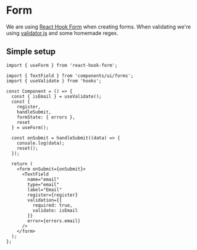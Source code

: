 
<Meta title="Instructions/Form" />

# Form

We are using [React Hook Form](https://react-hook-form.com/) when creating forms. When validating we're using [validator.js](https://www.npmjs.com/package/validator) and some homemade regex.

## Simple setup

```tsx
import { useForm } from 'react-hook-form';

import { TextField } from 'components/ui/forms';
import { useValidate } from 'hooks';

const Component = () => {
  const { isEmail } = useValidate();
  const {
    register,
    handleSubmit,
    formState: { errors },
    reset
  } = useForm();

  const onSubmit = handleSubmit((data) => {
    console.log(data);
    reset();
  });

  return (
    <form onSubmit={onSubmit}>
      <TextField
        name="email"
        type="email"
        label="Email"
        register={register}
        validation={{
          required: true,
          validate: isEmail
        }}
        error={errors.email}
      />
    </form>
  );
};
```
